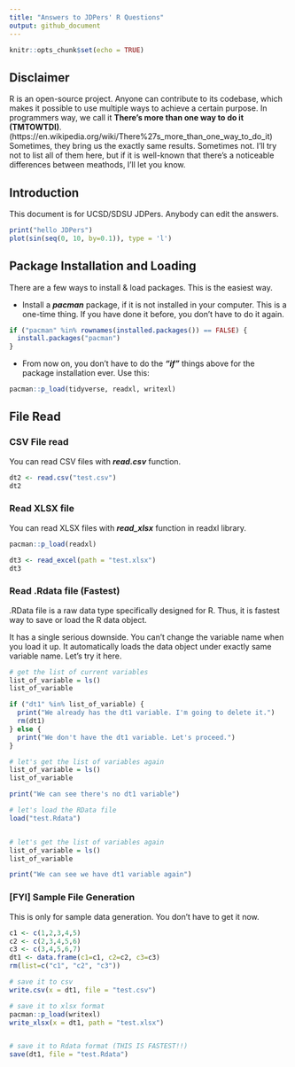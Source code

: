 ```yaml
---
title: "Answers to JDPers' R Questions"
output: github_document
---
```


```r
knitr::opts_chunk$set(echo = TRUE)
```

## Disclaimer

R is an open-source project. Anyone can contribute to its codebase, which makes it possible to use multiple ways to achieve a certain purpose. In programmers way, we call it **There's more than one way to do it (TMTOWTDI)**. (https://en.wikipedia.org/wiki/There%27s_more_than_one_way_to_do_it) Sometimes, they bring us the exactly same results. Sometimes not. I'll try not to list all of them here, but if it is well-known that there's a noticeable differences between meathods, I'll let you know.

## Introduction

This document is for UCSD/SDSU JDPers. Anybody can edit the answers.

```r
print("hello JDPers")
plot(sin(seq(0, 10, by=0.1)), type = 'l')
```

## Package Installation and Loading

There are a few ways to install & load packages. This is the easiest way.

* Install a ***pacman*** package, if it is not installed in your computer. This is a one-time thing. If you have done it before, you don't have to do it again. 
```r
if ("pacman" %in% rownames(installed.packages()) == FALSE) {
  install.packages("pacman")
}

```

* From now on, you don't have to do the ***"if"*** things above for the package installation ever. Use this:

```r
pacman::p_load(tidyverse, readxl, writexl)
```



## File Read

### CSV File read

You can read CSV files with ***read.csv*** function.

```r
dt2 <- read.csv("test.csv")
dt2
```

### Read XLSX file

You can read XLSX files with ***read_xlsx*** function in readxl library.

```r
pacman::p_load(readxl)

dt3 <- read_excel(path = "test.xlsx")
dt3
```

### Read .Rdata file (Fastest)

.RData file is a raw data type specifically designed for R. Thus, it is fastest way to save or load the R data object.

It has a single serious downside. You can't change the variable name when you load it up. It automatically loads the data object under exactly same variable name. Let's try it here.

```r
# get the list of current variables
list_of_variable = ls()
list_of_variable

if ("dt1" %in% list_of_variable) {
  print("We already has the dt1 variable. I'm going to delete it.")
  rm(dt1)
} else {
  print("We don't have the dt1 variable. Let's proceed.")
}

# let's get the list of variables again
list_of_variable = ls()
list_of_variable

print("We can see there's no dt1 variable")

# let's load the RData file
load("test.Rdata")


# let's get the list of variables again
list_of_variable = ls()
list_of_variable

print("We can see we have dt1 variable again")

```



### [FYI] Sample File Generation

This is only for sample data generation. You don't have to get it now.

```r
c1 <- c(1,2,3,4,5)
c2 <- c(2,3,4,5,6)
c3 <- c(3,4,5,6,7)
dt1 <- data.frame(c1=c1, c2=c2, c3=c3)
rm(list=c("c1", "c2", "c3"))

# save it to csv
write.csv(x = dt1, file = "test.csv")

# save it to xlsx format
pacman::p_load(writexl)
write_xlsx(x = dt1, path = "test.xlsx")


# save it to Rdata format (THIS IS FASTEST!!)
save(dt1, file = "test.Rdata")
```